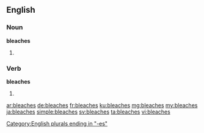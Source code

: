 ==English==

===Noun===
'''bleaches'''

# {{plural of|bleach}}

===Verb===
'''bleaches'''

# {{en-third-person singular of|bleach}}

[[Category:English plurals ending in "-es"]]

[[ar:bleaches]]
[[de:bleaches]]
[[fr:bleaches]]
[[ku:bleaches]]
[[mg:bleaches]]
[[my:bleaches]]
[[ja:bleaches]]
[[simple:bleaches]]
[[sv:bleaches]]
[[ta:bleaches]]
[[vi:bleaches]]